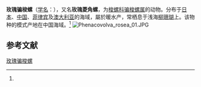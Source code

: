 {{Speciesbox
| name = 玫瑰骗梭螺
| status = 
| status_system = 
| image = Phenacovolva_rosea_(Allied_cowry).jpg
| image_width = 200px
| genus = Phenacovolva
| species = rosea
| authority = (A. Adams, 1854)<ref name=id10756>{{cite web| url =http://www.bioinfo.cn/db05/BjdwSpecies.php?action=view&id=10756| title =玫瑰骗梭螺| work =《中国动物物种编目数据库》| publisher =中国科学院微生物研究所| author =中国科学院动物研究所| accessdate =2009-04-28| deadurl =yes| archiveurl =https://web.archive.org/web/20160305054215/http://www.bioinfo.cn/db05/BjdwSpecies.php?action=view&id=10756| archivedate =2016-03-05}}</ref>
}}

'''玫瑰骗梭螺'''（[[学名|学名]]：{{lang|la|''Phenacovolva rosea''}}），又名'''玫瑰菱角螺'''，为[[梭螺科|梭螺科]][[骗梭螺属|骗梭螺属]]的动物。分布于[[日本|日本]]、[[中国|中国]]、[[菲律宾|菲律宾]]及[[澳大利亚|澳大利亚]]的海域，屬於暖水产，常栖息于浅海[[柳珊瑚|柳珊瑚]]上。该物种的模式产地在中国海域。<ref name=id10756/>
[[File:Phenacovolva_rosea_01.JPG|thumb]]
== 参考文献 ==
{{reflist}}

{{Wikispecies|Phenacovolva rosea}}
{{Taxonbar|from=Q5226033}}

[[Category:骗梭螺属|玫瑰骗梭螺]]


{{软体动物小作品}}